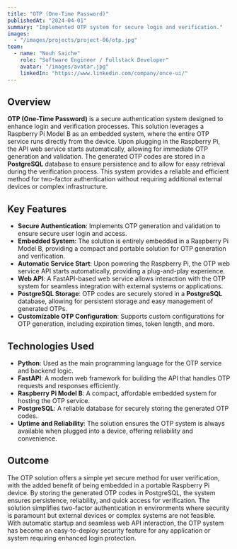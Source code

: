 ```yaml
---
title: "OTP (One-Time Password)"
publishedAt: "2024-04-01"
summary: "Implemented OTP system for secure login and verification."
images:
  - "/images/projects/project-06/otp.jpg"
team:
  - name: "Nouh Saiche"
    role: "Software Engineer / Fullstack Developer"
    avatar: "/images/avatar.jpg"
    linkedIn: "https://www.linkedin.com/company/once-ui/"
---
```


## Overview

**OTP (One-Time Password)** is a secure authentication system designed to enhance login and verification processes. This solution leverages a Raspberry Pi Model B as an embedded system, where the entire OTP service runs directly from the device. Upon plugging in the Raspberry Pi, the API web service starts automatically, allowing for immediate OTP generation and validation. The generated OTP codes are stored in a **PostgreSQL** database to ensure persistence and to allow for easy retrieval during the verification process. This system provides a reliable and efficient method for two-factor authentication without requiring additional external devices or complex infrastructure.

## Key Features

- **Secure Authentication**: Implements OTP generation and validation to ensure secure user login and access.
- **Embedded System**: The solution is entirely embedded in a Raspberry Pi Model B, providing a compact and portable solution for OTP generation and verification.
- **Automatic Service Start**: Upon powering the Raspberry Pi, the OTP web service API starts automatically, providing a plug-and-play experience.
- **Web API**: A FastAPI-based web service allows interaction with the OTP system for seamless integration with external systems or applications.
- **PostgreSQL Storage**: OTP codes are securely stored in a **PostgreSQL** database, allowing for persistent storage and easy management of generated OTPs.
- **Customizable OTP Configuration**: Supports custom configurations for OTP generation, including expiration times, token length, and more.

## Technologies Used

- **Python**: Used as the main programming language for the OTP service and backend logic.
- **FastAPI**: A modern web framework for building the API that handles OTP requests and responses efficiently.
- **Raspberry Pi Model B**: A compact, affordable embedded system for hosting the OTP service.
- **PostgreSQL**: A reliable database for securely storing the generated OTP codes.
- **Uptime and Reliability**: The solution ensures the OTP system is always available when plugged into a device, offering reliability and convenience.

## Outcome

The OTP solution offers a simple yet secure method for user verification, with the added benefit of being embedded in a portable Raspberry Pi device. By storing the generated OTP codes in PostgreSQL, the system ensures persistence, reliability, and quick access for verification. The solution simplifies two-factor authentication in environments where security is paramount but external devices or complex systems are not feasible. With automatic startup and seamless web API interaction, the OTP system has become an easy-to-deploy security feature for any application or system requiring enhanced login protection.
